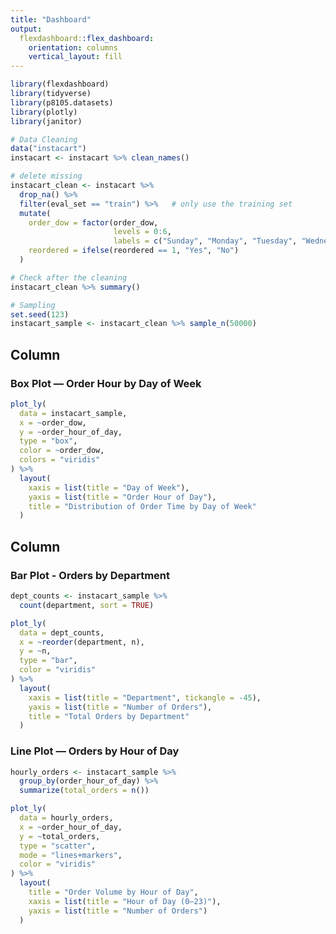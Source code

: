 ```yaml
---
title: "Dashboard"
output: 
  flexdashboard::flex_dashboard:
    orientation: columns
    vertical_layout: fill
---
```


```r
library(flexdashboard)
library(tidyverse)
library(p8105.datasets)
library(plotly)
library(janitor)
```

```r
# Data Cleaning
data("instacart")
instacart <- instacart %>% clean_names()

# delete missing
instacart_clean <- instacart %>%
  drop_na() %>%
  filter(eval_set == "train") %>%   # only use the training set
  mutate(
    order_dow = factor(order_dow, 
                       levels = 0:6, 
                       labels = c("Sunday", "Monday", "Tuesday", "Wednesday", "Thursday", "Friday", "Saturday")),
    reordered = ifelse(reordered == 1, "Yes", "No")
  )

```

```r
# Check after the cleaning
instacart_clean %>% summary()
```


```r
# Sampling
set.seed(123)
instacart_sample <- instacart_clean %>% sample_n(50000)
```

Column {data-width=650}
-----------------------------------------------------------------------

### Box Plot — Order Hour by Day of Week

```r
plot_ly(
  data = instacart_sample,
  x = ~order_dow,
  y = ~order_hour_of_day,
  type = "box",
  color = ~order_dow,
  colors = "viridis"
) %>%
  layout(
    xaxis = list(title = "Day of Week"),
    yaxis = list(title = "Order Hour of Day"),
    title = "Distribution of Order Time by Day of Week"
  )
```

Column {data-width=350}
-----------------------------------------------------------------------

### Bar Plot - Orders by Department 

```r
dept_counts <- instacart_sample %>%
  count(department, sort = TRUE)

plot_ly(
  data = dept_counts,
  x = ~reorder(department, n),
  y = ~n,
  type = "bar",
  color = "viridis"
) %>%
  layout(
    xaxis = list(title = "Department", tickangle = -45),
    yaxis = list(title = "Number of Orders"),
    title = "Total Orders by Department"
  )
```

### Line Plot — Orders by Hour of Day

```r
hourly_orders <- instacart_sample %>%
  group_by(order_hour_of_day) %>%
  summarize(total_orders = n())

plot_ly(
  data = hourly_orders,
  x = ~order_hour_of_day,
  y = ~total_orders,
  type = "scatter",
  mode = "lines+markers",
  color = "viridis"
) %>%
  layout(
    title = "Order Volume by Hour of Day",
    xaxis = list(title = "Hour of Day (0–23)"),
    yaxis = list(title = "Number of Orders")
  )
```

